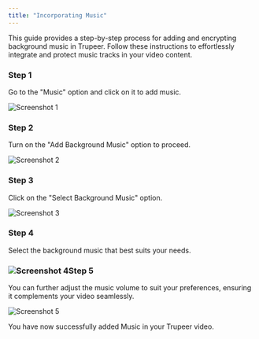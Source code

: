 ```yaml
---
title: "Incorporating Music"
---
```


This guide provides a step-by-step process for adding and encrypting background music in Trupeer. Follow these instructions to effortlessly integrate and protect music tracks in your video content.

### Step 1

Go to the "Music" option and click on it to add music.

![Screenshot 1](images/incorporating-music/image1.jpg)

### Step 2

Turn on the "Add Background Music" option to proceed.

![Screenshot 2](images/incorporating-music/image2.jpg)

### Step 3

Click on the "Select Background Music" option.

![Screenshot 3](images/incorporating-music/image3.jpg)

### Step 4

Select the background music that best suits your needs.

### ![Screenshot 4](images/incorporating-music/image4.jpg)Step 5

You can further adjust the music volume to suit your preferences, ensuring it complements your video seamlessly.

![Screenshot 5](images/incorporating-music/image5.jpg)

You have now successfully added Music in your Trupeer video.
